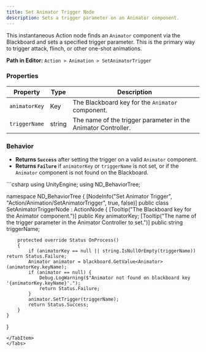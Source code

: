 ```yaml
---
title: Set Animator Trigger Node
description: Sets a trigger parameter on an Animator component.
---
```


This instantaneous Action node finds an `Animator` component via the Blackboard and sets a specified trigger parameter. This is the primary way to trigger attack, flinch, or other one-shot animations.

**Path in Editor:** `Action > Animation > SetAnimatorTrigger`

### Properties

| Property       | Type   | Description                                                        |
| -------------- | ------ | ------------------------------------------------------------------ |
| `animatorKey`  | Key    | The Blackboard key for the `Animator` component.                   |
| `triggerName`  | string | The name of the trigger parameter in the Animator Controller.      |

### Behavior

-   **Returns `Success`** after setting the trigger on a valid `Animator` component.
-   **Returns `Failure`** if `animatorKey` or `triggerName` is not set, or if the `Animator` component is not found on the Blackboard.

<Tabs>
<TabItem label="C# Code">
```csharp
using UnityEngine;
using ND_BehaviorTree;

namespace ND_BehaviorTree
{
    [NodeInfo("Set Animator Trigger", "Action/Animation/SetAnimatorTrigger", true, false)]
    public class SetAnimatorTriggerNode : ActionNode
    {
        [Tooltip("The Blackboard key for the Animator component.")]
        public Key animatorKey;
        [Tooltip("The name of the trigger parameter in the Animator Controller to set.")]
        public string triggerName;

        protected override Status OnProcess()
        {
            if (animatorKey == null || string.IsNullOrEmpty(triggerName)) return Status.Failure;
            Animator animator = blackboard.GetValue<Animator>(animatorKey.keyName);
            if (animator == null) {
                Debug.LogWarning($"Animator not found on blackboard key '{animatorKey.keyName}'.");
                return Status.Failure;
            }
            animator.SetTrigger(triggerName);
            return Status.Success;
        }
    }
}
```
</TabItem>
</Tabs>
